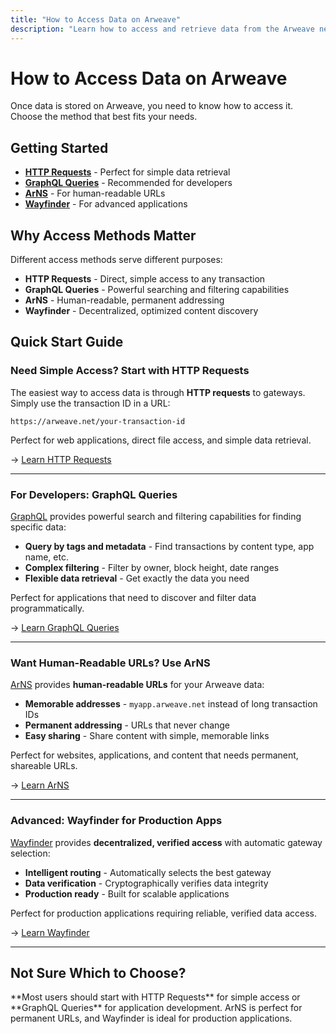 ```yaml
---
title: "How to Access Data on Arweave"
description: "Learn how to access and retrieve data from the Arweave network using various methods"
---
```


# How to Access Data on Arweave

Once data is stored on Arweave, you need to know how to access it. Choose the method that best fits your needs.

## Getting Started

- [**HTTP Requests**](/how-to-access-data/http-requests) - Perfect for simple data retrieval
- [**GraphQL Queries**](/how-to-access-data/graphql-queries) - Recommended for developers
- [**ArNS**](/how-to-access-data/arns) - For human-readable URLs
- [**Wayfinder**](/how-to-access-data/wayfinder) - For advanced applications

## Why Access Methods Matter

Different access methods serve different purposes:

- **HTTP Requests** - Direct, simple access to any transaction
- **GraphQL Queries** - Powerful searching and filtering capabilities
- **ArNS** - Human-readable, permanent addressing
- **Wayfinder** - Decentralized, optimized content discovery

## Quick Start Guide

### **Need Simple Access? Start with HTTP Requests**

The easiest way to access data is through **HTTP requests** to gateways. Simply use the transaction ID in a URL:

```
https://arweave.net/your-transaction-id
```

Perfect for web applications, direct file access, and simple data retrieval.

→ [Learn HTTP Requests](/how-to-access-data/http-requests)

---

### **For Developers: GraphQL Queries**

[GraphQL](https://arweave.net/graphql) provides powerful search and filtering capabilities for finding specific data:

- **Query by tags and metadata** - Find transactions by content type, app name, etc.
- **Complex filtering** - Filter by owner, block height, date ranges
- **Flexible data retrieval** - Get exactly the data you need

Perfect for applications that need to discover and filter data programmatically.

→ [Learn GraphQL Queries](/how-to-access-data/graphql-queries)

---

### **Want Human-Readable URLs? Use ArNS**

[ArNS](https://arns.app) provides **human-readable URLs** for your Arweave data:

- **Memorable addresses** - `myapp.arweave.net` instead of long transaction IDs
- **Permanent addressing** - URLs that never change
- **Easy sharing** - Share content with simple, memorable links

Perfect for websites, applications, and content that needs permanent, shareable URLs.

→ [Learn ArNS](/how-to-access-data/arns)

---

### **Advanced: Wayfinder for Production Apps**

[Wayfinder](https://github.com/ar-io/wayfinder) provides **decentralized, verified access** with automatic gateway selection:

- **Intelligent routing** - Automatically selects the best gateway
- **Data verification** - Cryptographically verifies data integrity
- **Production ready** - Built for scalable applications

Perfect for production applications requiring reliable, verified data access.

→ [Learn Wayfinder](/how-to-access-data/wayfinder)

---

## Not Sure Which to Choose?

<Callout type="info">
  **Most users should start with HTTP Requests** for simple access or **GraphQL
  Queries** for application development. ArNS is perfect for permanent URLs, and
  Wayfinder is ideal for production applications.
</Callout>
